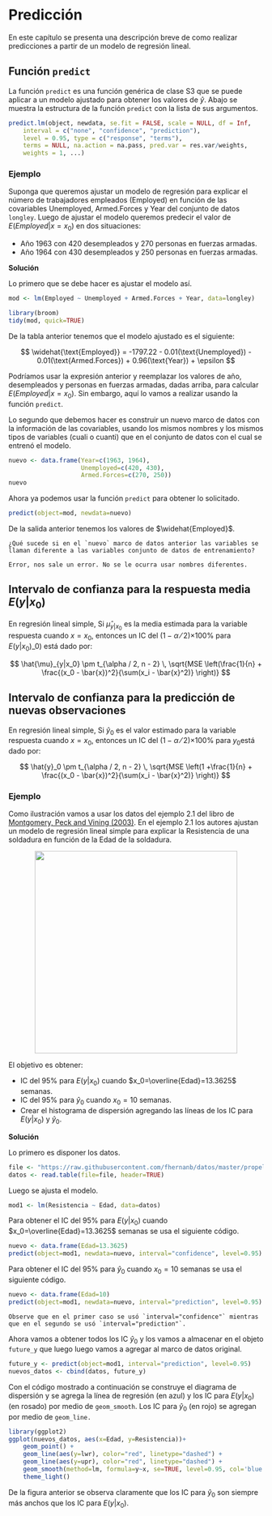 # Predicción {#predict}
En este capítulo se presenta una descripción breve de como realizar predicciones a partir de un modelo de regresión lineal.

## Función `predict` {-}
La función `predict` es una función genérica de clase S3 que se puede aplicar a un modelo ajustado para obtener los valores de $\hat{y}$. Abajo se muestra la estructura de la función `predict` con la lista de sus argumentos.

```r
predict.lm(object, newdata, se.fit = FALSE, scale = NULL, df = Inf, 
    interval = c("none", "confidence", "prediction"), 
    level = 0.95, type = c("response", "terms"), 
    terms = NULL, na.action = na.pass, pred.var = res.var/weights, 
    weights = 1, ...) 
```

### Ejemplo {-}
Suponga que queremos ajustar un modelo de regresión para explicar el número de trabajadores empleados (Employed) en función de las covariables Unemployed, Armed.Forces y Year del conjunto de datos `longley`. Luego de ajustar el modelo queremos predecir el valor de $E(Employed|x=x_0)$ en dos situaciones:

- Año 1963 con 420 desempleados y 270 personas en fuerzas armadas.
- Año 1964 con 430 desempleados y 250 personas en fuerzas armadas.

__Solución__

Lo primero que se debe hacer es ajustar el modelo así.

```r
mod <- lm(Employed ~ Unemployed + Armed.Forces + Year, data=longley)

library(broom)
tidy(mod, quick=TRUE)
```

De la tabla anterior tenemos que el modelo ajustado es el siguiente:

$$
\widehat{\text{Employed}} = -1797.22 - 0.01(\text{Unemployed}) - 0.01(\text{Armed.Forces}) + 0.96(\text{Year}) + \epsilon
$$

Podríamos usar la expresión anterior y reemplazar los valores de año, desempleados y personas en fuerzas armadas, dadas arriba, para calcular $E(Employed|x=x_0)$. Sin embargo, aquí lo vamos a realizar usando la función `predict`.

Lo segundo que debemos hacer es construir un nuevo marco de datos con la información de las covariables, usando los mismos nombres y los mismos tipos de variables (cuali o cuanti) que en el conjunto de datos con el cual se entrenó el modelo.

```r
nuevo <- data.frame(Year=c(1963, 1964),
                    Unemployed=c(420, 430),
                    Armed.Forces=c(270, 250))
nuevo
```

Ahora ya podemos usar la función `predict` para obtener lo solicitado.

```r
predict(object=mod, newdata=nuevo)
```

De la salida anterior tenemos los valores de $\widehat{Employed}$.

```block2
¿Qué sucede si en el `nuevo` marco de datos anterior las variables se llaman diferente a las variables conjunto de datos de entrenamiento?
  
Error, nos sale un error. No se le ocurra usar nombres diferentes.
```

## Intervalo de confianza para la respuesta media $E(y|x_0)$ {-}
En regresión lineal simple, Si $\hat{\mu}_{y|x_0}$ es la media estimada para la variable respuesta cuando $x=x_0$, entonces un IC del $(1−\alpha⁄2)$×100% para $E(y|x_0)$_0) está dado por:

$$
\hat{\mu}_{y|x_0} \pm t_{\alpha / 2, n - 2} \, \sqrt{MSE \left(\frac{1}{n} + \frac{(x_0 - \bar{x})^2}{\sum(x_i - \bar{x}^2)} \right)}
$$

## Intervalo de confianza para la predicción de nuevas observaciones {-}
En regresión lineal simple, Si $\hat{y}_0$ es el valor estimado para la variable respuesta cuando $x=x_0$, entonces un IC del $(1−\alpha⁄2)$×100% para $y_0$está dado por:

$$
\hat{y}_0 \pm t_{\alpha / 2, n - 2} \, \sqrt{MSE \left(1 +\frac{1}{n} + \frac{(x_0 - \bar{x})^2}{\sum(x_i - \bar{x}^2)} \right)}
$$

### Ejemplo {-}
Como ilustración vamos a usar los datos del ejemplo 2.1 del libro de [Montgomery, Peck and Vining (2003)](https://www.amazon.com/Introduccion-analisis-regresion-lineal-Spanish/dp/9702403278). En el ejemplo 2.1 los autores ajustan un modelo de regresión lineal simple para explicar la Resistencia de una soldadura en función de la Edad de la soldadura.

<p align="center">
  <img src="images/ilustracion_soldadura.png" width="400">
</p>

El objetivo es obtener:

- IC del 95% para $E(y|x_0)$ cuando $x_0=\overline{Edad}=13.3625$ semanas.
- IC del 95% para $\hat{y}_0$ cuando $x_0=10$ semanas.
- Crear el histograma de dispersión agregando las líneas de los IC para $E(y|x_0)$ y $\hat{y}_0$.

__Solución__

Lo primero es disponer los datos.

```r
file <- "https://raw.githubusercontent.com/fhernanb/datos/master/propelente"
datos <- read.table(file=file, header=TRUE)
```

Luego se ajusta el modelo.

```r
mod1 <- lm(Resistencia ~ Edad, data=datos)
```

Para obtener el IC del 95% para $E(y|x_0)$ cuando $x_0=\overline{Edad}=13.3625$ semanas se usa el siguiente código.

```r
nuevo <- data.frame(Edad=13.3625)
predict(object=mod1, newdata=nuevo, interval="confidence", level=0.95)
```

Para obtener el IC del 95% para $\hat{y}_0$ cuando $x_0=10$ semanas se usa el siguiente código.

```r
nuevo <- data.frame(Edad=10)
predict(object=mod1, newdata=nuevo, interval="prediction", level=0.95)
```

```block2
Observe que en el primer caso se usó `interval="confidence"` mientras que en el segundo se usó `interval="prediction"`.
```

Ahora vamos a obtener todos los IC $\hat{y}_0$ y los vamos a almacenar en el objeto `future_y` que luego luego vamos a agregar al marco de datos original.

```r
future_y <- predict(object=mod1, interval="prediction", level=0.95)
nuevos_datos <- cbind(datos, future_y)
```

Con el código mostrado a continuación se construye el diagrama de dispersión y se agrega la línea de regresión (en azul) y los IC para $E(y|x_0)$ (en rosado) por medio de `geom_smooth`. Los IC para $\hat{y}_0$ (en rojo) se agregan por medio de `geom_line.`

```r
library(ggplot2)
ggplot(nuevos_datos, aes(x=Edad, y=Resistencia))+
    geom_point() +
    geom_line(aes(y=lwr), color="red", linetype="dashed") +
    geom_line(aes(y=upr), color="red", linetype="dashed") +
    geom_smooth(method=lm, formula=y~x, se=TRUE, level=0.95, col='blue', fill='pink2') +
    theme_light()
```

De la figura anterior se observa claramente que los IC para $\hat{y}_0$ son siempre más anchos que los IC para $E(y|x_0)$.
